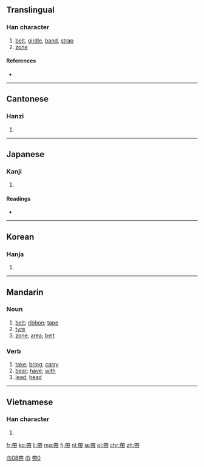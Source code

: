 {{also|带|帯}}
==Translingual==

===Han character===
{{Han char|rn=50|rad=巾|as=08|sn=11|four=4422<sub>7</sub>|canj=大心月中月 (KPBLB)}}

# [[belt]], [[girdle]], [[band]], [[strap]]
# [[zone]]

====References====
* {{Han ref|kx=0333.060|dkj=08950|dj=0639.080|hdz=10742.120|uh=5E36|ud=24118|bh=B161|bd=45409}}

----

==Cantonese==

===Hanzi===
{{yue-hanzi|jyut=[[daai2]], [[daai3]]|y=daai2, daai3}}

# {{defn|lang=yue|sort=巾08}}

----

==Japanese==
{{ja-forms|[[帯]]|[[带]]|[[帶]]}}
===Kanji===
{{ja-kanji|grade=|rs=巾08}}

# {{defn|lang=ja|sort=巾08}}

====Readings====
* {{ja-readings|on=[[たい]] (tai)|kun=[[おび]] (obi), [[おびる]] (obiru), [[めぐる]] (meguru)}}

----

==Korean==

===Hanja===
{{ko-hanja|hangeul=대|rv=dae|mr=tae}}

# {{defn|lang=ko|sort=巾08}}

----

==Mandarin==

===Noun===
{{cmn-noun|t|pin=dài|pint=dai4|tra=帶|sim=带|rs=巾08}}

# [[belt]]; [[ribbon]]; [[tape]]
# [[tyre]]
# [[zone]]; [[area]]; [[belt]]

===Verb===
{{cmn-verb|t|pin=dài|pint=dai4|tra=帶|sim=带|rs=巾08}}

# [[take]]; [[bring]]; [[carry]]
# [[bear]]; [[have]]; [[with]]
# [[lead]]; [[head]]

[[Category:cmn:Beginning Mandarin in traditional script|巾08帶]]
[[Category:cmn:Beginning Mandarin in traditional script|巾]]

----

==Vietnamese==

===Han character===
{{vi-hantu|[[đái]], [[đai]], [[đới]], [[đáy]]|rs=巾08}}

# {{defn|lang=vi|sort=巾08}}

[[Category:CJKV characters simplified differently in Japan and China|帶0]]

[[fr:帶]]
[[ko:帶]]
[[li:帶]]
[[mg:帶]]
[[fj:帶]]
[[nl:帶]]
[[ja:帶]]
[[pl:帶]]
[[chr:帶]]
[[zh:帶]]